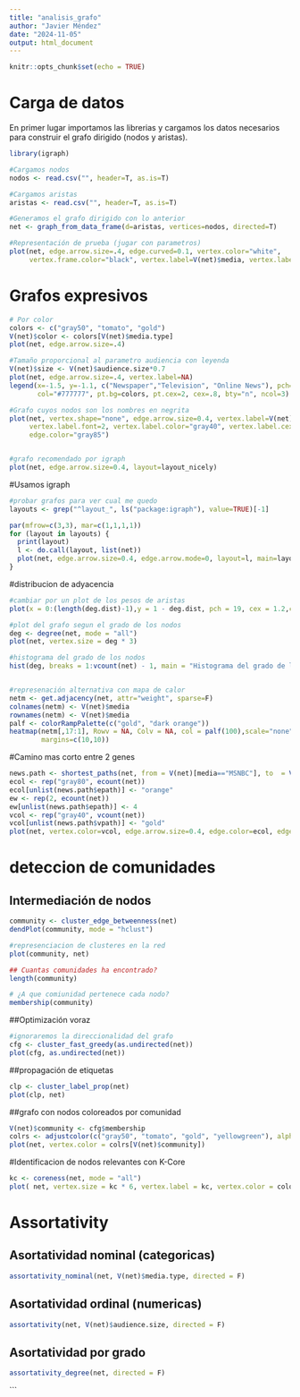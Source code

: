 ```yaml
---
title: "analisis_grafo"
author: "Javier Méndez"
date: "2024-11-05"
output: html_document
---
```


```r
knitr::opts_chunk$set(echo = TRUE)
```


 
# Carga de datos

En primer lugar importamos las librerias y cargamos los datos necesarios para construir el grafo dirigido (nodos y aristas).
```r
library(igraph)

#Cargamos nodos
nodos <- read.csv("", header=T, as.is=T)

#Cargamos aristas
aristas <- read.csv("", header=T, as.is=T)

#Generamos el grafo dirigido con lo anterior
net <- graph_from_data_frame(d=aristas, vertices=nodos, directed=T)

#Representación de prueba (jugar con parametros)
plot(net, edge.arrow.size=.4, edge.curved=0.1, vertex.color="white",
     vertex.frame.color="black", vertex.label=V(net)$media, vertex.label.color="black",   vertex.label.cex=.7)

```


# Grafos expresivos

```r
# Por color
colors <- c("gray50", "tomato", "gold")
V(net)$color <- colors[V(net)$media.type]
plot(net, edge.arrow.size=.4)

#Tamaño proporcional al parametro audiencia con leyenda
V(net)$size <- V(net)$audience.size*0.7
plot(net, edge.arrow.size=.4, vertex.label=NA)
legend(x=-1.5, y=-1.1, c("Newspaper","Television", "Online News"), pch=21,
       col="#777777", pt.bg=colors, pt.cex=2, cex=.8, bty="n", ncol=3)

#Grafo cuyos nodos son los nombres en negrita
plot(net, vertex.shape="none", edge.arrow.size=0.4, vertex.label=V(net)$media, 
     vertex.label.font=2, vertex.label.color="gray40", vertex.label.cex=.7, 
     edge.color="gray85")


#grafo recomendado por igraph
plot(net, edge.arrow.size=0.4, layout=layout_nicely)
```



#Usamos igraph

```r
#probar grafos para ver cual me quedo
layouts <- grep("^layout_", ls("package:igraph"), value=TRUE)[-1] 

par(mfrow=c(3,3), mar=c(1,1,1,1))
for (layout in layouts) {
  print(layout)
  l <- do.call(layout, list(net)) 
  plot(net, edge.arrow.size=0.4, edge.arrow.mode=0, layout=l, main=layout)
}
```

#distribucion de adyacencia
```r
#cambiar por un plot de los pesos de aristas
plot(x = 0:(length(deg.dist)-1),y = 1 - deg.dist, pch = 19, cex = 1.2,col = "orange", xlab = "Degree", ylab = "Cumulative Frequency")

#plot del grafo segun el grado de los nodos
deg <- degree(net, mode = "all")
plot(net, vertex.size = deg * 3)

#histograma del grado de los nodos
hist(deg, breaks = 1:vcount(net) - 1, main = "Histograma del grado de los nodos")


#represenación alternativa con mapa de calor
netm <- get.adjacency(net, attr="weight", sparse=F)
colnames(netm) <- V(net)$media
rownames(netm) <- V(net)$media
palf <- colorRampPalette(c("gold", "dark orange")) 
heatmap(netm[,17:1], Rowv = NA, Colv = NA, col = palf(100),scale="none", 
        margins=c(10,10))
```

#Camino mas corto entre 2 genes
```r
news.path <- shortest_paths(net, from = V(net)[media=="MSNBC"], to  = V(net)[media=="New York Post"],output = "both")
ecol <- rep("gray80", ecount(net))
ecol[unlist(news.path$epath)] <- "orange"
ew <- rep(2, ecount(net))
ew[unlist(news.path$epath)] <- 4
vcol <- rep("gray40", vcount(net))
vcol[unlist(news.path$vpath)] <- "gold"
plot(net, vertex.color=vcol, edge.arrow.size=0.4, edge.color=ecol, edge.width=ew, edge.arrow.mode=0)
```



# deteccion de comunidades{.tabset}

## Intermediación de nodos

```r

community <- cluster_edge_betweenness(net) 
dendPlot(community, mode = "hclust") 

#represenciacion de clusteres en la red
plot(community, net)

## Cuantas comunidades ha encontrado? 
length(community)

# ¿A que comiunidad pertenece cada nodo?
membership(community)
```

##Optimización voraz
```r

#ignoraremos la direccionalidad del grafo
cfg <- cluster_fast_greedy(as.undirected(net)) 
plot(cfg, as.undirected(net))
```

##propagación de etiquetas

```r
clp <- cluster_label_prop(net) 
plot(clp, net)
```

##grafo con nodos coloreados por comunidad
```r
V(net)$community <- cfg$membership 
colrs <- adjustcolor(c("gray50", "tomato", "gold", "yellowgreen"), alpha = .6)
plot(net, vertex.color = colrs[V(net)$community])
```


#Identificacion de nodos relevantes con K-Core

```r
kc <- coreness(net, mode = "all") 
plot( net, vertex.size = kc * 6, vertex.label = kc, vertex.color = colors[kc] )
```

# Assortativity

## Asortatividad nominal (categoricas)

```r
assortativity_nominal(net, V(net)$media.type, directed = F)
```

## Asortatividad ordinal (numericas)

```r
assortativity(net, V(net)$audience.size, directed = F)
```

## Asortatividad por grado
```r
assortativity_degree(net, directed = F)
```


```

